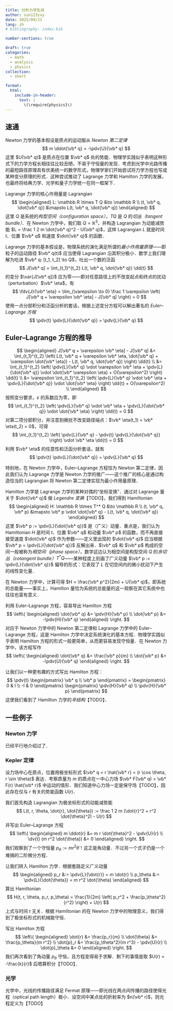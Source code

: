 ```yaml
---
title: 分析力学乱炖
author: sun123zxy
date: 2025/09/21
lang: zh
# bibliography: index.bib

number-sections: true

draft: true
categories:
  - math 
  - analysis
  - physics
collection:
  - short

format:
  html:
    include-in-header:
      text: |
        \(\require{physics}\)
---
```


## 速通

Newton 力学的基本假设是质点的运动服从 *Newton 第二定律*
$$
m \ddot{\vb* q} = -\pdv{U}{\vb* q}
$$
这里 $U(\vb* q)$ 是质点在位置 $\vb* q$ 处的势能．物理学实践似乎表明这种形式下的力学方程长相往往比较丑陋，不易于守恒量的发现．考虑到光学中光路传播的最短路径原理具有优美统一的数学形式，物理学家们开始尝试将力学方程也写成某种变分原理的形式．这种尝试推动了 Lagrange 力学和 Hamilton 力学的发展，也最终将经典力学、光学和量子力学统一在同一框架下．

Lagrange 力学的核心作用量是 Lagrangian
$$
\begin{aligned}
L: \mathbb R \times T Q &\to \mathbb R \\
(t, \vb* q, \dot{\vb* q}) &\mapsto L(t, \vb* q, \dot{\vb* q})
\end{aligned}
$$
这里 $Q$ 是系统的*构型空间（configuration space）*，$T Q$ 是 $Q$ 的*切丛（tangent bundle）*．在 Newton 力学中，我们取 $Q = \mathbb R^3$，并构造 Lagrangian 为动能减势能 $L = \frac 1 2 m \dot{\vb* q}^2 - U(\vb* q)$，这样 Lagrangian $L$ 就是时间 $t$、位置 $\vb* q$ 和速度 $\dot{\vb* q}$ 的函数．

Lagrange 力学的基本假设是，物理系统的演化满足所谓的*最小作用量原理*——即粒子的运动路径 $\vb* q(t)$ 应当使得 Lagrangian 沿其积分极小．数学上我们理解为吃进 $\vb* q: [t_1, t_2] \to Q$，吐出一个数的泛函
$$
J[\vb* q] = \int_{t_1}^{t_2} L(t, \vb* q, \dot{\vb* q}) \dd{t}
$$
的变分 $\var{J[\vb* q]}$ 应为零——即对任意路径上的不改变起点和终点的扰动（perturbation）$\vb* \eta$，有
$$
\fdv{J}{\vb* \eta} = \lim_{\varepsilon \to 0} \frac 1 \varepsilon \left( J[\vb* q + \varepsilon \vb* \eta] - J[\vb* q] \right) = 0
$$
使用一点分部积分和泛函分析的套话，根据上述变分方程可以解出著名的 *Euler--Lagrange 方程*
$$
\pdv{t} \pdv{L}{\dot{\vb* q}} = \pdv{L}{\vb* q}
$$

:::{.proof}

## Euler--Lagrange 方程的推导

$$
\begin{aligned}
J[\vb* q + \varepsilon \vb* \eta] - J[\vb* q]
&= \int_{t_1}^{t_2} \left( L(t, \vb* q + \varepsilon \vb* \eta, \dot{\vb* q} + \varepsilon \dot{\vb* \eta}) - L(t, \vb* q, \dot{\vb* q}) \right) \dd{t} \\
&= \int_{t_1}^{t_2} \left( \pdv{L}{\vb* q} \vdot \varepsilon \vb* \eta + \pdv{L}{\dot{\vb* q}} \vdot \dot{\vb* \varepsilon \eta} + O(\varepsilon^2) \right) \dd{t} \\
&= \varepsilon \int_{t_1}^{t_2} \left( \pdv{L}{\vb* q} \vdot \vb* \eta + \pdv{L}{\dot{\vb* q}} \vdot \dot{\vb* \eta} \right) \dd{t} + O(\varepsilon^2) \\
\end{aligned}
$$
按照变分要求，$\varepsilon$ 的系数应为零，即
$$
\int_{t_1}^{t_2} \left( \pdv{L}{\vb* q} \vdot \vb* \eta + \pdv{L}{\dot{\vb* q}} \vdot \dot{\vb* \eta} \right) \dd{t} = 0
$$
对第二项分部积分，并注意到微扰不改变路径端点：$\vb* \eta(t_1) = \vb* \eta(t_2) = 0$，可得
$$
\int_{t_1}^{t_2} \left( \pdv{L}{\vb* q} - \pdv{t} \pdv{L}{\dot{\vb* q}} \right) \vdot \vb* \eta \dd{t} = 0
$$
利用 $\vb* \eta$ 的任意性和泛函分析套话，就有
$$
\pdv{t} \pdv{L}{\dot{\vb* q}} = \pdv{L}{\vb* q}
$$
:::

特别地，在 Newton 力学中，Euler--Lagrange 方程恰为 Newton 第二定律，因此我们认为 Lagrange 力学是 Newton 力学的推广——这个推广的核心是通过构造恰当的 Lagrangian 将 Newton 第二定律实现为最小作用量原理．

Hamilton 力学是 Lagrange 力学的某种对偶的“坐标变换”．通过对 Lagrange 量关于 $\dot{\vb* q}$ 做 *Legendre 变换*【TODO】，我们得到 Hamiltonian
$$
\begin{aligned}
H: \mathbb R \times T^* Q &\to \mathbb R \\
(t, \vb* q, \vb* p) &\mapsto \vb* p \vdot \dot{\vb* q} - L(t, \vb* q, \dot{\vb* q})
\end{aligned}
$$
这里 $\vb* p := \pdv{L}{\dot{\vb* q}}$ 是（广义）动量．重点是，我们认为 Hamiltonian $H$ 是时间 $t$、位置 $\vb* q$ 和动量 $\vb* p$ 的函数，而不再直接接受速度 $\dot{\vb* q}$ 作为参数——定义里出现的 $\dot{\vb* q}$ 应当根据 $\vb* p = \pdv{L}{\dot{\vb* q}}$ 反解出来．$\vb* q$ 和 $\vb* p$ 构成的空间一般被称为*相空间（phase space）*，数学这边认为相空间是构型空间 $Q$ 的*余切丛（cotangent bundle）*$T^* Q$——某种程度上刻画了广义动量 $\vb* p := \pdv{L}{\dot{\vb* q}}$ 偏导的形式：它表现了 $L$ 在切空间内的微小扰动下产生的线性变化量．

在 Newton 力学中，计算可得 $H = \frac{\vb* p^2}{2m} + U(\vb* q)$，即系统的总能量——事实上，Hamilton 量恰为系统的总能量的这一观察在其它系统中也往往也富有意义．

利用 Euler--Lagrange 方程，容易导出 Hamilton 方程
$$
\left\{
\begin{aligned}
\dot{\vb* q} &= \pdv{H}{\vb* p} \\
\dot{\vb* p} &= -\pdv{H}{\vb* q}
\end{aligned}
\right.
$$
对应于 Newton 力学中的 Newton 第二定律和 Lagrange 力学中的 Euler--Lagrange 方程，这是 Hamilton 力学中决定系统演化的基本方程．物理学实践似乎表明 Hamilton 方程的形式一般更简单，从而更容易发现守恒量．在 Newton 力学中，该方程写作
$$
\left\{
\begin{aligned}
\dot{\vb* q} &= \frac{\vb* p}{m} \\
\dot{\vb* p} &= -\pdv{U}{\vb* q}
\end{aligned}
\right.
$$

让我们以一种更有趣的方式写出 Hamilton 方程：
$$
\pdv{t}
\begin{pmatrix}
\vb* q \\
\vb* p 
\end{pmatrix}
=
\begin{pmatrix}
0 & I \\
-I & 0
\end{pmatrix}
\begin{pmatrix}
\pdv{H}{\vb* q} \\
\pdv{H}{\vb* p}
\end{pmatrix}
$$
这使我们看到了 Hamilton 力学的*辛结构*【TODO】．

## 一些例子

### Newton 力学

已经平行地介绍过了．

### Kepler 定律

设力场中心在原点，位置用极坐标形式 $\vb* q = r \hat{\vb* r} = (r \cos \theta, r \sin \theta)$ 表达．考察质量为 $m$ 的质点在一中心力场 $\vb* F(\vb* q) = \vb* F(r) \hat{\vb* r}$ 中运动的情形．我们知道中心力场一定是保守场【TODO】，因此存在仅与 $r$ 有关的势能函数 $U(r)$．

我们首先构造 Lagrangian 为极坐标形式的动能减势能
$$
L(t, r, \theta, \dot{r}, \dot{\theta}) := \frac 1 2 m (\dot{r}^2 + r^2 \dot{\theta}^2) - U(r)
$$
并写出 Euler--Lagrange 方程
$$
\left\{
\begin{aligned}
m \ddot{r} &= m r \dot{\theta}^2 - \pdv{U}{r} \\
\dv{t} (m r^2 \dot{\theta}) &= 0
\end{aligned}
\right.
$$
我们观察到了一个守恒量 $p_\theta := m r^2 \dot{\theta}$！这正是角动量．不过另一个式子仍是一个难搞的二阶微分方程．

让我们转入 Hamilton 力学．根据套路定义广义动量
$$
\begin{aligned}
p_r &:= \pdv{L}{\dot{r}} = m \dot{r} \\
p_\theta &:= \pdv{L}{\dot{\theta}} = m r^2 \dot{\theta}
\end{aligned}
$$
算出 Hamiltonian
$$
H(t, r, \theta, p_r, p_\theta) = \frac{1}{2m} \left( p_r^2 + \frac{p_\theta^2}{r^2} \right) + U(r)
$$
上式与时间 $t$ 无关．根据 Hamiltonian 的在 Newton 力学中的物理意义，我们得到了极坐标形式的机械能守恒．

写出 Hamilton 方程
$$
\left\{
\begin{aligned}
\dot{r} &= \frac{p_r}{m} \\
\dot{\theta} &= \frac{p_\theta}{m r^2} \\
\dot{p}_r &= \frac{p_\theta^2}{m r^3} - \pdv{U}{r} \\
\dot{p}_\theta &= 0
\end{aligned}
\right.
$$
我们再次看到了角动量 $p_\theta$ 守恒，且方程变得易于求解．剩下的事情是取 $U(r) = -\frac{k}{r}$ 后嗯算积分【TODO】．

### 光学

光学中，光线的传播路径满足 Fermat 原理——即光线在两点间传播的路径使得光程（optical path length）极小．设空间中某点处的折射率为 $n(\vb* r)$，则光程定义为【TODO】